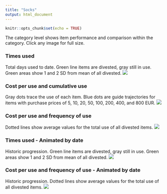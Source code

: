 ```yaml
---
title: "Socks"
output: html_document
---
```


```r
knitr::opts_chunk$set(echo = TRUE)

```

The category level shows item performance and comparison within the category. Click any image for full size.

### Times used
Total days used to date. Green line items are divested, gray still in use. Green areas show 1 and 2 SD from mean of all divested.
[![](https://raw.githubusercontent.com/hoverfalt/Threddit-plots/master/Category-Socks-Times_used.png)](https://raw.githubusercontent.com/hoverfalt/Threddit-plots/master/Category-Socks-Times_used.png)

### Cost per use and cumulative use
Gray dots trace the use of each item. Blue dots are guide trajectories for items with purchase prices of 5, 10, 20, 50, 100, 200, 400, and 800 EUR.
[![](https://raw.githubusercontent.com/hoverfalt/Threddit-plots/master/Category-Socks-Cost_and_Cumulative_use.png)](https://raw.githubusercontent.com/hoverfalt/Threddit-plots/master/Category-Socks-Cost_and_Cumulative_use.png)

### Cost per use and frequency of use
Dotted lines show average values for the total use of all divested items.
[![](https://raw.githubusercontent.com/hoverfalt/Threddit-plots/master/Category-Socks.png)](https://raw.githubusercontent.com/hoverfalt/Threddit-plots/master/Category-Socks.png)

### Times used - Animated by date
Historic progression. Green line items are divested, gray still in use. Green areas show 1 and 2 SD from mean of all divested. 
![](https://github.com/hoverfalt/Threddit-plots/blob/master/Category-Socks-Times_used-animation.gif?raw=true)

### Cost per use and frequency of use - Animated by date
Historic progression. Dotted lines show average values for the total use of all divested items.
![](https://github.com/hoverfalt/Threddit-plots/blob/master/Category-Socks-animation.gif?raw=true)
